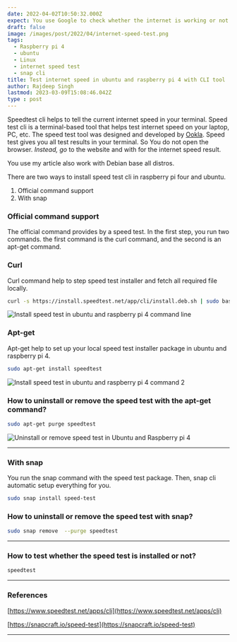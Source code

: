 ```yaml
---
date: 2022-04-02T10:50:32.000Z
expect: You use Google to check whether the internet is working or not. Right now your life is changing you run a simple command to check internet speed on Ubuntu and Raspberry pi 4.
draft: false
image: /images/post/2022/04/internet-speed-test.png
tags:
  - Raspberry pi 4
  - ubuntu
  - Linux
  - internet speed test
  - snap cli
title: Test internet speed in ubuntu and raspberry pi 4 with CLI tool
author: Rajdeep Singh
lastmod: 2023-03-09T15:08:46.042Z
type : post
---
```


Speedtest cli helps to tell the current internet speed in your terminal. Speed
test cli is a terminal-based tool that helps test internet speed on your laptop,
PC, etc. The speed test tool was designed and developed by
[Ookla](https://www.speedtest.net/about/eula). Speed test gives you all test
results in your terminal. So You do not open the browser. _Instead, go_ to the
website and with for the internet speed result.

You use my article also work with Debian base all distros.

There are two ways to install speed test cli in raspberry pi four and ubuntu.

1. Official command support
2. With snap

### Official command support

The official command provides by a speed test. In the first step, you run two
commands. the first command is the curl command, and the second is an apt-get
command.

### Curl

Curl command help to step speed test installer and fetch all required file
locally.

```bash
curl -s https://install.speedtest.net/app/cli/install.deb.sh | sudo bash
```

![Install speed test in ubuntu and raspberry pi 4 command line](/images/post/2022/04/speedtest.png "Install speed test in ubuntu and raspberry pi 4 command 1ine")

### Apt-get

Apt-get help to set up your local speed test installer package in ubuntu and
raspberry pi 4.

```bash
sudo apt-get install speedtest
```

![Install speed test in ubuntu and raspberry pi 4 command 2](/images/post/2022/04/apt-get-install-speed-test.png "Install speed test in ubuntu and raspberry pi 4 command 2")

### How to uninstall or remove the speed test with the apt-get command?

```bash
sudo apt-get purge speedtest
```

![Uninstall or remove speed test in Ubuntu and Raspberry pi 4](/images/post/2022/04/remove-speed-test-with-apt-get.png "Uninstall or remove speed test in Ubuntu and Raspberry pi 4")

---

### With snap

You run the snap command with the speed test package. Then, snap cli automatic
setup everything for you.

```bash
sudo snap install speed-test
```

### How to uninstall or remove the speed test with snap?

```bash
sudo snap remove  --purge speedtest
```

---

### How to test whether the speed test is installed or not?

```bash
speedtest
```

---

### References

[https://www.speedtest.net/apps/cli](https://www.speedtest.net/apps/cli)

[https://snapcraft.io/speed-test](https://snapcraft.io/speed-test)

---
